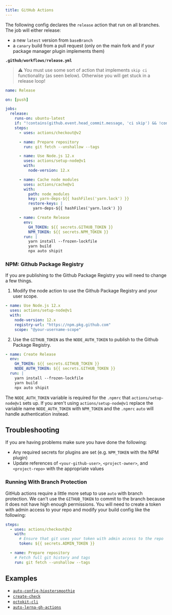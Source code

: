 ```yaml
---
title: GitHub Actions
---
```


The following config declares the `release` action that run on all branches. The job will either release:

- a new `latest` version from `baseBranch`
- a `canary` build from a pull request (only on the main fork and if your package manager plugin implements them)

**`.github/workflows/release.yml`**

> :warning: You must use some sort of action that implements `skip ci` functionality (as seen below). Otherwise you will get stuck in a release loop!

```yaml
name: Release

on: [push]

jobs:
  release:
    runs-on: ubuntu-latest
    if: "!contains(github.event.head_commit.message, 'ci skip') && !contains(github.event.head_commit.message, 'skip ci')"
    steps:
      - uses: actions/checkout@v2

      - name: Prepare repository
        run: git fetch --unshallow --tags

      - name: Use Node.js 12.x
        uses: actions/setup-node@v1
        with:
          node-version: 12.x

      - name: Cache node modules
        uses: actions/cache@v1
        with:
          path: node_modules
          key: yarn-deps-${{ hashFiles('yarn.lock') }}
          restore-keys: |
            yarn-deps-${{ hashFiles('yarn.lock') }}

      - name: Create Release
        env:
          GH_TOKEN: ${{ secrets.GITHUB_TOKEN }}
          NPM_TOKEN: ${{ secrets.NPM_TOKEN }}
        run: |
          yarn install --frozen-lockfile
          yarn build
          npx auto shipit
```

### NPM: Github Package Registry

If you are publishing to the Github Package Registry you will need to change a few things.

1. Modify the node action to use the Github Package Registry and your user scope.

```yml
- name: Use Node.js 12.x
  uses: actions/setup-node@v1
  with:
    node-version: 12.x
    registry-url: "https://npm.pkg.github.com"
    scope: "@your-username-scope"
```

2. Use the `GITHUB_TOKEN` as the `NODE_AUTH_TOKEN` to publish to the Github Package Registry.

```yml
- name: Create Release
  env:
    GH_TOKEN: ${{ secrets.GITHUB_TOKEN }}
    NODE_AUTH_TOKEN: ${{ secrets.GITHUB_TOKEN }}
  run: |
    yarn install --frozen-lockfile
    yarn build
    npx auto shipit
```

The `NODE_AUTH_TOKEN` variable is required for the `.npmrc` that `actions/setup-node@v1` sets up.
If you aren't using `actions/setup-node@v1` replace the variable name `NODE_AUTH_TOKEN` with `NPM_TOKEN` and the `.npmrc` `auto` will handle authentication instead.

## Troubleshooting

If you are having problems make sure you have done the following:

- Any required secrets for plugins are set (e.g. `NPM_TOKEN` with the NPM plugin)
- Update references of `<your-github-user>`, `<project-owner>`, and `<project-repo>` with the appropriate values

### Running With Branch Protection

GitHub actions require a little more setup to use `auto` with branch protection.
We can't use the `GITHUB_TOKEN` to commit to the branch because it does not have high enough permissions.
You will need to create a token with admin access to your repo and modify your build config like the following:

```yml
steps:
  - uses: actions/checkout@v2
    with:
      # Ensure that git uses your token with admin access to the repo
      token: ${{ secrets.ADMIN_TOKEN }}

  - name: Prepare repository
    # Fetch full git history and tags
    run: git fetch --unshallow --tags
```

## Examples

- [`auto-config-hipstersmoothie`](https://github.com/hipstersmoothie/auto-config-hipstersmoothie/blob/07d128afd96ac6a7b0fe3f04313847c0fc3d84a2/.github/workflows/push.yml)
- [`create-check`](https://github.com/hipstersmoothie/create-check/blob/master/.github/workflows/push.yml)
- [`octokit-cli`](https://github.com/hipstersmoothie/octokit-cli/blob/master/.github/workflows/push.yml)
- [`auto-lerna-gh-actions`](https://github.com/hipstersmoothie/auto-lerna-gh-actions)
